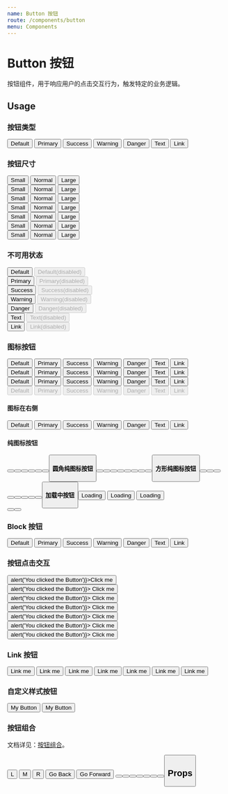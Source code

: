 ```yaml
---
name: Button 按钮
route: /components/button
menu: Components
---
```



# Button 按钮

按钮组件，用于响应用户的点击交互行为，触发特定的业务逻辑。

## Usage

### 按钮类型

<Playground>
  <Button>Default</Button>
  <Button type="primary">Primary</Button>
  <Button type="success">Success</Button>
  <Button type="warning">Warning</Button>
  <Button type="danger">Danger</Button>
  <Button type="text">Text</Button>
  <Button type="link">Link</Button>
</Playground>

### 按钮尺寸

<Playground>
  <div className="demo-group">
    <Button size="small">Small</Button>
    <Button>Normal</Button>
    <Button size="large">Large</Button>
  </div>
  <div className="demo-group">
    <Button type="primary" size="small">
      Small
    </Button>
    <Button type="primary">Normal</Button>
    <Button type="primary" size="large">
      Large
    </Button>
  </div>
  <div className="demo-group">
    <Button type="success" size="small">
      Small
    </Button>
    <Button type="success">Normal</Button>
    <Button type="success" size="large">
      Large
    </Button>
  </div>
  <div className="demo-group">
    <Button type="warning" size="small">
      Small
    </Button>
    <Button type="warning">Normal</Button>
    <Button type="warning" size="large">
      Large
    </Button>
  </div>
  <div className="demo-group">
    <Button type="danger" size="small">
      Small
    </Button>
    <Button type="danger">Normal</Button>
    <Button type="danger" size="large">
      Large
    </Button>
  </div>
  <div className="demo-group">
    <Button type="text" size="small">
      Small
    </Button>
    <Button type="text">Normal</Button>
    <Button type="text" size="large">
      Large
    </Button>
  </div>
  <div className="demo-group">
    <Button type="link" size="small">
      Small
    </Button>
    <Button type="link">Normal</Button>
    <Button type="link" size="large">
      Large
    </Button>
  </div>
</Playground>

### 不可用状态

<Playground>
  <div className="demo-group">
    <Button>Default</Button>
    <Button disabled={true}>Default(disabled)</Button>
  </div>
  <div className="demo-group">
    <Button type="primary">Primary</Button>
    <Button type="primary" disabled={true}>
      Primary(disabled)
    </Button>
  </div>
  <div className="demo-group">
    <Button type="success">Success</Button>
    <Button type="success" disabled={true}>
      Success(disabled)
    </Button>
  </div>
  <div className="demo-group">
    <Button type="warning">Warning</Button>
    <Button type="warning" disabled={true}>
      Warning(disabled)
    </Button>
  </div>
  <div className="demo-group">
    <Button type="danger">Danger</Button>
    <Button type="danger" disabled={true}>
      Danger(disabled)
    </Button>
  </div>
  <div className="demo-group">
    <Button type="text">Text</Button>
    <Button type="text" disabled={true}>
      Text(disabled)
    </Button>
  </div>
  <div className="demo-group">
    <Button type="link" href="https://github.com/billjs/magot" target="_blank">
      Link
    </Button>
    <Button
      type="link"
      href="https://github.com/billjs/magot"
      target="_blank"
      disabled={true}>
      Link(disabled)
    </Button>
  </div>
</Playground>

### 图标按钮

<Playground>
  <div className="demo-group">
    <Button size="small" icon="download">
      Default
    </Button>
    <Button type="primary" size="small" icon="download">
      Primary
    </Button>
    <Button type="success" size="small" icon="smile">
      Success
    </Button>
    <Button type="warning" size="small" icon="return">
      Warning
    </Button>
    <Button type="danger" size="small" icon="delete">
      Danger
    </Button>
    <Button type="text" size="small" icon="comment">
      Text
    </Button>
    <Button type="link" size="small" icon="message">
      Link
    </Button>
  </div>
  <div className="demo-group">
    <Button icon="download">Default</Button>
    <Button type="primary" icon="download">
      Primary
    </Button>
    <Button type="success" icon="smile">
      Success
    </Button>
    <Button type="warning" icon="return">
      Warning
    </Button>
    <Button type="danger" icon="delete">
      Danger
    </Button>
    <Button type="text" icon="comment">
      Text
    </Button>
    <Button type="link" icon="message">
      Link
    </Button>
  </div>
  <div className="demo-group">
    <Button icon="download" size="large">
      Default
    </Button>
    <Button type="primary" size="large" icon="download">
      Primary
    </Button>
    <Button type="success" size="large" icon="smile">
      Success
    </Button>
    <Button type="warning" size="large" icon="return">
      Warning
    </Button>
    <Button type="danger" size="large" icon="delete">
      Danger
    </Button>
    <Button type="text" size="large" icon="comment">
      Text
    </Button>
    <Button type="link" size="large" icon="message">
      Link
    </Button>
  </div>
  <div className="demo-group">
    <Button disabled={true} icon="download">
      Default
    </Button>
    <Button type="primary" disabled={true} icon="download">
      Primary
    </Button>
    <Button type="success" disabled={true} icon="smile">
      Success
    </Button>
    <Button type="warning" disabled={true} icon="return">
      Warning
    </Button>
    <Button type="danger" disabled={true} icon="delete">
      Danger
    </Button>
    <Button type="text" disabled={true} icon="comment">
      Text
    </Button>
    <Button type="link" disabled={true} icon="message">
      Link
    </Button>
  </div>
</Playground>

#### 图标在右侧

<Playground>
  <Button iconPosition="right" icon="download">
    Default
  </Button>
  <Button type="primary" iconPosition="right" icon="download">
    Primary
  </Button>
  <Button type="success" iconPosition="right" icon="smile">
    Success
  </Button>
  <Button type="warning" iconPosition="right" icon="return">
    Warning
  </Button>
  <Button type="danger" iconPosition="right" icon="delete">
    Danger
  </Button>
  <Button type="text" iconPosition="right" icon="comment">
    Text
  </Button>
  <Button type="link" iconPosition="right" icon="message">
    Link
  </Button>
</Playground>

#### 纯图标按钮

<Playground>
  <Button icon="download" />
  <Button type="primary" icon="download" />
  <Button type="success" icon="smile" />
  <Button type="warning" icon="return" />
  <Button type="danger" icon="delete" />
  <Button type="text" icon="comment" />
  <Button type="link" icon="message" />
</Playground>

#### 圆角纯图标按钮

<Playground>
  <Button icon="scan" circular={true} size="small" />
  <Button icon="scan" circular={true} />
  <Button icon="scan" circular={true} size="large" />
  <Button type="primary" icon="download" circular={true} size="small" />
  <Button type="primary" icon="download" circular={true} />
  <Button type="primary" icon="download" circular={true} size="large" />
  <Button type="danger" icon="delete" circular={true} size="small" />
  <Button type="danger" icon="delete" circular={true} />
  <Button type="danger" icon="delete" circular={true} size="large" />
</Playground>

#### 方形纯图标按钮

<Playground>
  <Button icon="scan" square={true} size="small" />
  <Button icon="scan" square={true} />
  <Button icon="scan" square={true} size="large" />
  <Button type="primary" icon="download" square={true} size="small" />
  <Button type="primary" icon="download" square={true} />
  <Button type="primary" icon="download" square={true} size="large" />
  <Button type="danger" icon="delete" square={true} size="small" />
  <Button type="danger" icon="delete" square={true} />
  <Button type="danger" icon="delete" square={true} size="large" />
</Playground>

#### 加载中按钮

<Playground>
  <div className="demo-group">
    <Button loading={true}>Loading</Button>
    <Button type="primary" loading={true}>
      Loading
    </Button>
    <Button type="text" loading={true}>
      Loading
    </Button>
  </div>
  <div className="demo-group">
    <Button loading={true} circular={true} />
    <Button type="primary" loading={true} circular={true} />
  </div>
</Playground>

<!-- #### 倒计时按钮

<Playground>
  <Button countdown={5}>timer</Button>
  <Button type="primary" countdown={5}>
    timer
  </Button>
  <Button type="text" countdown={5}>
    timer
  </Button>
</Playground> -->

### Block 按钮

<Playground>
  <Button block={true}>Default</Button>
  <Button type="primary" block={true}>
    Primary
  </Button>
  <Button type="success" block={true}>
    Success
  </Button>
  <Button type="warning" block={true}>
    Warning
  </Button>
  <Button type="danger" block={true}>
    Danger
  </Button>
  <Button type="text" block={true}>
    Text
  </Button>
  <Button type="link" block={true}>
    Link
  </Button>
</Playground>

### 按钮点击交互

<Playground>
  <Button onClick={() => alert('You clicked the Button')}>Click me</Button>
  <Button type="primary" onClick={() => alert('You clicked the Button')}>
    Click me
  </Button>
  <Button type="success" onClick={() => alert('You clicked the Button')}>
    Click me
  </Button>
  <Button type="warning" onClick={() => alert('You clicked the Button')}>
    Click me
  </Button>
  <Button type="danger" onClick={() => alert('You clicked the Button')}>
    Click me
  </Button>
  <Button type="text" onClick={() => alert('You clicked the Button')}>
    Click me
  </Button>
  <Button type="link" onClick={() => alert('You clicked the Button')}>
    Click me
  </Button>
</Playground>

### Link 按钮

<Playground>
  <Button href="https://github.com/billjs/magot" target="_blank">
    Link me
  </Button>
  <Button type="primary" href="https://github.com/billjs/magot" target="_blank">
    Link me
  </Button>
  <Button type="success" href="https://github.com/billjs/magot" target="_blank">
    Link me
  </Button>
  <Button type="warning" href="https://github.com/billjs/magot" target="_blank">
    Link me
  </Button>
  <Button type="danger" href="https://github.com/billjs/magot" target="_blank">
    Link me
  </Button>
  <Button type="text" href="https://github.com/billjs/magot" target="_blank">
    Link me
  </Button>
  <Button type="link" href="https://github.com/billjs/magot" target="_blank">
    Link me
  </Button>
</Playground>

### 自定义样式按钮

<Playground>
  <Button
    style={{
      color: '#52c41a',
      backgroundColor: '#343a40',
      borderColor: '#343a40',
    }}>
    My Button
  </Button>
  <Button
    style={{
      color: '#fff',
      backgroundColor: '#f5222d',
      borderColor: '#f5222d',
      borderRadius: 0,
    }}>
    My Button
  </Button>
</Playground>

### 按钮组合

文档详见：[按钮组合](/components/button-group)。

<Playground>
  <Button.Group>
    <Button>L</Button>
    <Button>M</Button>
    <Button>R</Button>
  </Button.Group>
  <Button.Group>
    <Button type="primary" icon="arrow-left">
      Go Back
    </Button>
    <Button type="primary" icon="arrow-right" iconPosition="right">
      Go Forward
    </Button>
  </Button.Group>
  <Button.Group>
    <Button type="primary" icon="download" square={true} />
    <Button type="primary" icon="upload" square={true} />
  </Button.Group>
  <Button.Group>
    <Button type="success" icon="smile" square={true} />
    <Button type="success" icon="view" square={true} />
  </Button.Group>
  <Button.Group>
    <Button type="warning" icon="alipay" square={true} />
    <Button type="warning" icon="wxpay" square={true} />
  </Button.Group>
  <Button.Group>
    <Button type="danger" icon="delete" square={true} />
    <Button type="danger" icon="close" square={true} />
  </Button.Group>
</Playground>

## Props

<PropsTable of={Button} />
